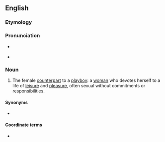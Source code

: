 ==English==

===Etymology===
{{compound|en|play|girl}}

===Pronunciation===
* {{a|RP}} {{IPA|en|/ˈpleɪˌɡɜːl/}}
* {{a|GenAm}} {{IPA|en|/ˈpleɪˌɡɝl/}}

===Noun===
{{en-noun}}

# The female [[counterpart]] to a [[playboy]]: a [[woman]] who devotes herself to a life of [[leisure]] and [[pleasure]], often sexual without commitments or responsibilities.

====Synonyms====
* {{l|en|hedonist}}

====Coordinate terms====
* {{l|en|playboy}}